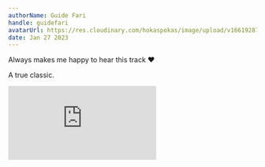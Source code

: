 ```yaml
---
authorName: Guide Fari
handle: guidefari
avatarUrl: https://res.cloudinary.com/hokaspokas/image/upload/v1661928720/bar_shpohc.png
date: Jan 27 2023
---
```


Always makes me happy to hear this track ❤️

A true classic.

<div
  style={{
    position: 'relative',
    paddingBottom: '100%',
    height: 0,
    overflow: 'hidden',
    maxWidth: '100%',
  }}
>
  <iframe
    src="https://embed.tidal.com/tracks/89075571?layout=gridify"
    frameBorder={0}
    allowFullScreen
    style={{
      position: 'absolute',
      top: 0,
      left: 0,
      width: '100%',
      height: 1,
      minHeight: '100%',
      margin: '0 auto',
    }}
  />
</div>
